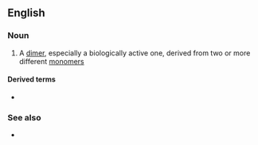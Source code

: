 ==English==

===Noun===
{{en-noun}}

# {{label|en|chemistry|biochemistry}} A [[dimer]], especially a biologically active one, derived from two or more different [[monomer]]s

====Derived terms====
* {{l|en|heterodimeric}}

===See also===
* {{l|en|homodimer}}